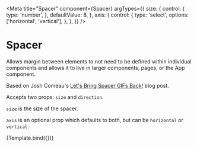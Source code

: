 
<Meta
  title="Spacer"
  component={Spacer}
  argTypes={{
    size: {
      control: {
        type: 'number',
      },
      defaultValue: 8,
    },
    axis: {
      control: {
        type: 'select',
        options: ['horizontal', 'vertical'],
      },
    },
  }}
/>


# Spacer

Allows margin between elements to not need to be defined within individual components and allows it to live in larger components, pages, or the App component.

Based on Josh Comeau's [Let's Bring Spacer GIFs Back!](https://www.joshwcomeau.com/react/modern-spacer-gif/) blog post.

Accepts two props: `size` and `direction`.

`size` is the size of the spacer.

`axis` is an optional prop which defaults to both, but can be `horizontal` or `vertical`.

<Canvas>
  <Story name="Default">{Template.bind({})}</Story>
</Canvas>
